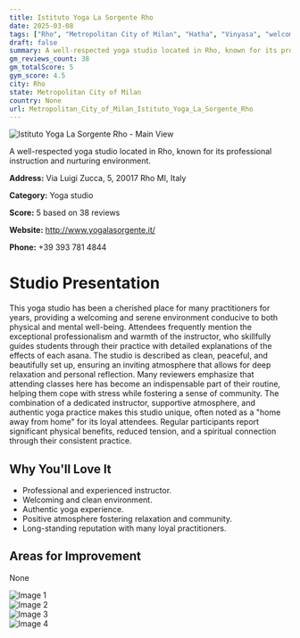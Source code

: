 ```yaml
---
title: Istituto Yoga La Sorgente Rho
date: 2025-03-08
tags: ["Rho", "Metropolitan City of Milan", "Hatha", "Vinyasa", "welcoming", "serene", "Rho"]  
draft: false
summary: A well-respected yoga studio located in Rho, known for its professional instruction and nurturing environment.
gm_reviews_count: 38
gm_totalScore: 5
gym_score: 4.5
city: Rho
state: Metropolitan City of Milan
country: None
url: Metropolitan_City_of_Milan_Istituto_Yoga_La_Sorgente_Rho
---
```


<div className="aspect-[16/9] relative my-8">
  <img 
    src="https://lh5.googleusercontent.com/p/AF1QipOseFp00hact9s1ZaKkG50IprK3oAp_y3xXce9n=w1920-h1080-k-no"
    alt="Istituto Yoga La Sorgente Rho - Main View"
    className="object-cover absolute inset-0 w-full h-full rounded-lg"
  />
</div>

A well-respected yoga studio located in Rho, known for its professional instruction and nurturing environment.

**Address:** Via Luigi Zucca, 5, 20017 Rho MI, Italy

**Category:** Yoga studio

**Score:** 5 based on 38 reviews

**Website:** http://www.yogalasorgente.it/

**Phone:** +39 393 781 4844

# Studio Presentation

This yoga studio has been a cherished place for many practitioners for years, providing a welcoming and serene environment conducive to both physical and mental well-being. Attendees frequently mention the exceptional professionalism and warmth of the instructor, who skillfully guides students through their practice with detailed explanations of the effects of each asana. The studio is described as clean, peaceful, and beautifully set up, ensuring an inviting atmosphere that allows for deep relaxation and personal reflection. Many reviewers emphasize that attending classes here has become an indispensable part of their routine, helping them cope with stress while fostering a sense of community. The combination of a dedicated instructor, supportive atmosphere, and authentic yoga practice makes this studio unique, often noted as a "home away from home" for its loyal attendees. Regular participants report significant physical benefits, reduced tension, and a spiritual connection through their consistent practice.

## Why You'll Love It

- Professional and experienced instructor.
- Welcoming and clean environment.
- Authentic yoga experience.
- Positive atmosphere fostering relaxation and community.
- Long-standing reputation with many loyal practitioners.

## Areas for Improvement

None

<div className="grid grid-cols-1 xl:grid-cols-2 gap-4 my-8">
<div className="aspect-[4/3] relative"><img src="https://lh5.googleusercontent.com/p/AF1QipPwfDX0bqhCW75lq9BCaSrbKwwa-9zG5S5SSZzA=w1920-h1080-k-no" alt="Image 1" className="object-cover absolute inset-0 w-full h-full rounded-lg" /></div>
<div className="aspect-[4/3] relative"><img src="https://lh5.googleusercontent.com/p/AF1QipP0Xn90fHOnOddbp8h-9qLxQC-e3aU9IvnkqecS=w1920-h1080-k-no" alt="Image 2" className="object-cover absolute inset-0 w-full h-full rounded-lg" /></div>
<div className="aspect-[4/3] relative"><img src="https://lh5.googleusercontent.com/p/AF1QipOJuYt7vr8afhBAWQfS2pfovVYR7LoAp503yEuT=w1920-h1080-k-no" alt="Image 3" className="object-cover absolute inset-0 w-full h-full rounded-lg" /></div>
<div className="aspect-[4/3] relative"><img src="https://lh5.googleusercontent.com/p/AF1QipM_T5dcdO1i2SX0yW_HK5KJ2hOoyE2CVZ1zD0XJ=w1920-h1080-k-no" alt="Image 4" className="object-cover absolute inset-0 w-full h-full rounded-lg" /></div>
</div>